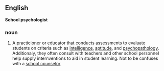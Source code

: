 {{wikipedia}}
==English==
'''School psychologist'''
===noun===
#A practicioner or educator that conducts assessments to evaluate students on criteria such as [[intelligence]], [[aptitude]], and [[psychopathology]]. Additionaly, they often consult with teachers and other school personnel help supply internventions to aid in student learning. Not to be confuses with a [[school counselor]]